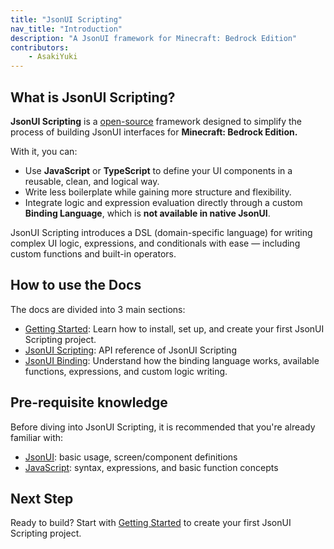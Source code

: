 ```yaml
---
title: "JsonUI Scripting"
nav_title: "Introduction"
description: "A JsonUI framework for Minecraft: Bedrock Edition"
contributors:
    - AsakiYuki
---
```


## What is JsonUI Scripting?

**JsonUI Scripting** is a [open-source](https://github.com/AsakiYuki/jsonui-scripting) framework designed to simplify the process of building JsonUI interfaces for **Minecraft: Bedrock Edition.**

With it, you can:

-   Use **JavaScript** or **TypeScript** to define your UI components in a reusable, clean, and logical way.
-   Write less boilerplate while gaining more structure and flexibility.
-   Integrate logic and expression evaluation directly through a custom **Binding Language**, which is **not available in native JsonUI**.

JsonUI Scripting introduces a DSL (domain-specific language) for writing complex UI logic, expressions, and conditionals with ease — including custom functions and built-in operators.

## How to use the Docs

The docs are divided into 3 main sections:

-   [Getting Started](/jsonui/getting-started):
    Learn how to install, set up, and create your first JsonUI Scripting project.
-   [JsonUI Scripting](/api-referencei):
    API reference of JsonUI Scripting
-   [JsonUI Binding](/jsonui/binding):
    Understand how the binding language works, available functions, expressions, and custom logic writing.

## Pre-requisite knowledge

Before diving into JsonUI Scripting, it is recommended that you're already familiar with:

-   [JsonUI](https://wiki.bedrock.dev/json-ui/json-ui-intro):
    basic usage, screen/component definitions
-   [JavaScript](https://developer.mozilla.org/en-US/docs/Web/JavaScript):
    syntax, expressions, and basic function concepts

## Next Step

Ready to build?
Start with [Getting Started](/jsonui/getting-started) to create your first JsonUI Scripting project.

